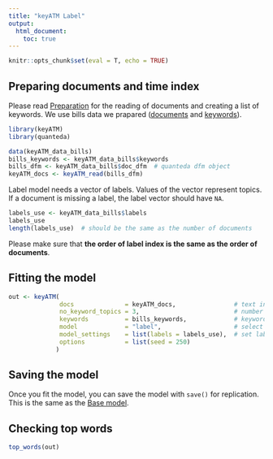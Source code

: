 ```yaml
---
title: "keyATM Label"
output: 
  html_document:
    toc: true
---
```


```r
knitr::opts_chunk$set(eval = T, echo = TRUE)
```

## Preparing documents and time index
Please read [Preparation](Preparation.html) for the reading of documents and creating a list of keywords. We use bills data we prapared ([documents](Preparation.html#reading-documents-into-keyatm) and [keywords](Preparation.html#preparing-keywords)).


```r
library(keyATM)
library(quanteda)

data(keyATM_data_bills)
bills_keywords <- keyATM_data_bills$keywords
bills_dfm <- keyATM_data_bills$doc_dfm  # quanteda dfm object
keyATM_docs <- keyATM_read(bills_dfm)
```

Label model needs a vector of labels. Values of the vector represent topics. If a document is missing a label, the label vector should have `NA`. 

```r
labels_use <- keyATM_data_bills$labels
labels_use
length(labels_use)  # should be the same as the number of documents
```

Please make sure that **the order of label index is the same as the order of documents**.

## Fitting the model
```r
out <- keyATM(
              docs              = keyATM_docs,                # text input
              no_keyword_topics = 3,                          # number of topics without keywords
              keywords          = bills_keywords,             # keywords
              model             = "label",                    # select the model
              model_settings    = list(labels = labels_use),  # set labels
              options           = list(seed = 250)
             )
```

## Saving the model

Once you fit the model, you can save the model with `save()` for replication. This is the same as the [Base model](keyATM_base.html#saving-the-model).

## Checking top words
```r
top_words(out)
```


